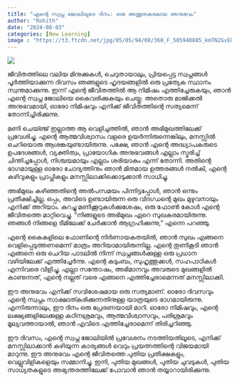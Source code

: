 ```yaml
---
title: "എന്റെ സ്വപ്ന ജോലിയുടെ ദിനം: ഒരു അത്ഭുതകരമായ അനുഭവം"
author: "Rohith"
date: "2024-08-03"
categories: [New Learning]
image : "https://t3.ftcdn.net/jpg/05/05/94/08/360_F_505940885_kmTN2GvEUmdY0uylOR5bAaEgTRVXUndm.jpg"
---
```


![](https://searchengineland.com/wp-content/seloads/2018/07/google-building-logo-shutterstock_559400386.jpg)

ജീവിതത്തിലെ വലിയ മിനുക്കുകൾ, ചെറുതായാലും, പ്രിയപ്പെട്ട സ്വപ്നങ്ങൾ പൂർത്തിയാക്കുന്ന ദിവസം ഞങ്ങളുടെ ഹൃദയങ്ങളിൽ ഒരു പ്രത്യേക സ്ഥാനം സ്വന്തമാക്കുന്നു. ഇന്ന് എന്റെ ജീവിതത്തിൽ ആ നിമിഷം എത്തിച്ചേരുകയും, ഞാൻ എന്റെ സ്വപ്ന ജോലിയെ കൈവരിക്കുകയും ചെയ്തു. അതൊരു മാജിക്കൽ അനുഭവമായി, ഓരോ നിമിഷവും എനിക്ക് ജീവിതത്തിന്റെ സത്യമെന്ന് തോന്നിച്ചിരിക്കുന്നു.

മണി ചെയ്ഞ്ജ് ഇല്ലാത്ത ആ വെളിച്ചത്തിൽ, ഞാൻ അഭിമുഖത്തിലേക്ക് പ്രവേശിച്ചു. എന്റെ ആത്മവിശ്വാസം വളരെ ഉയർന്നിരുന്നെങ്കിലും, മനസ്സിൽ ചെറിയൊരു ആശങ്കയുണ്ടായിരുന്നു. പക്ഷേ, ഞാൻ എന്റെ അദ്ധ്യാപകരുടെ ഉപദേശങ്ങൾ, വ്യക്തിത്വം, പ്രായോഗിക അനുഭവങ്ങൾ എല്ലാം സ്മരിച്ച് ചിന്തിച്ചപ്പോൾ, നിശ്ചയമായും എല്ലാം ശരിയാകും എന്ന് തോന്നി. അതിന്റെ ഭാഗമായുള്ള ഓരോ ചോദ്യത്തിനും ഞാൻ മിതമായ ഉത്തരങ്ങൾ നൽകി, എന്റെ കഴിവുകളും പ്രാപ്തികളും മനസ്സിലാക്കിക്കൊടുക്കാൻ സാധിച്ചു.

അഭിമുഖം കഴിഞ്ഞതിന്റെ അൽപസമയം പിന്നിട്ടപ്പോൾ, ഞാൻ ഒന്നും പ്രതീക്ഷിച്ചില്ല. ഒപ്പം, അവിടെ ഉണ്ടായിരുന്ന ഒരു വിദഗ്ധന്റെ മുഖം മുഴുവനായും എനിക്ക് അറിയാം. കുറച്ചു മണിക്കൂറുകൾക്കുശേഷം, ഒരു ഫോൺ കോൾ എന്റെ ജീവിതത്തെ മാറ്റിവെച്ചു. "നിങ്ങളുടെ അഭിമുഖം ഏറെ സുഖകരമായിരുന്നു. ഞങ്ങൾ നിങ്ങളെ ടീമിലേക്ക് ചേർക്കാൻ ആഗ്രഹിക്കുന്നു," എന്നെ പറഞ്ഞു.

എന്റെ കൈകളിലെ ഫോണിന്റെ നിർണായകതയിൽ, ഞാൻ സുഖം എങ്ങനെ വെളിപ്പെടുത്തണമെന്ന് മാത്രം അറിയാമായിരുന്നില്ല. എന്റെ തുണികൂടി ഞാൻ എങ്ങനെ ഒരു ചെറിയ പാടലിൽ നിന്ന് സ്വപ്നങ്ങൾക്കുള്ള ഒരു പ്രധാന വഴിയിലേക്ക് എത്തിച്ചേർന്നു. എന്റെ കുടുംബം, സുഹൃത്തുക്കൾ, സഹപാഠികൾ എന്നിവരെ വിളിച്ചു. എല്ലാ സന്തോഷം, അഭിമാനവും അവരുടെ മുഖങ്ങളിൽ കാണുന്നത്, എന്റെ നല്ലത് വരെ എങ്ങനെ എത്തിച്ചേരാമെന്നത് മനസ്സിലാക്കി.

ഈ അനുഭവം എനിക്ക് സവിശേഷമായ ഒരു സത്യമാണ്. ഓരോ ദിവസവും എന്റെ സ്വപ്നം സാക്ഷാത്കരിക്കുന്നതിനുള്ള യാത്രയുടെ ഭാഗമായിരുന്നു. എന്നിരുന്നാലും, ഈ ദിനം ഒരു പ്രേരണയായി മാറി. ഓരോ നിമിഷവും, എന്റെ ലക്ഷ്യങ്ങളിലേക്കുള്ള കഠിനശ്രമവും, ആത്മവിശ്വാസവും, പരിശ്രമവും മൂല്യവത്തായാൽ, ഞാൻ എവിടെ എത്തിച്ചേരാമെന്ന് തിരിച്ചറിഞ്ഞു.

ഈ ദിവസം, എന്റെ സ്വപ്ന ജോലിയിൽ പ്രവേശനം നടത്തിയതിലൂടെ, എനിക്ക് മനസ്സിലാക്കാൻ കഴിയുന്ന കാര്യങ്ങൾ വെറും പ്രയത്നത്തിന്റെ വിജയമായി മാറുന്നു. ഈ അനുഭവം എന്റെ ജീവിതത്തെ പുതിയ പ്രതീക്ഷകളും, വെല്ലുവിളികളെയും സമ്മാനിച്ചു. ഇനി, പുതിയ മുഖങ്ങൾ, പുതിയ ചുവടുകൾ, പുതിയ സാധ്യതകളുടെ അഭ്യന്തരത്തിലേക്ക് പോവാൻ ഞാൻ തയ്യാറായിരിക്കുന്നു.



